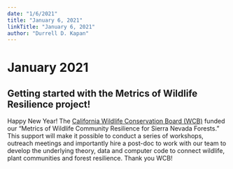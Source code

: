 ```yaml
---
date: "1/6/2021"
title: "January 6, 2021"
linkTitle: "January 6, 2021"
author: "Durrell D. Kapan"
---
```

# January 2021
<!-- add info here -->
## Getting started with the Metrics of Wildlife Resilience project!

Happy New Year! The [California Wildlife Conservation Board (WCB)](https://wcb.ca.gov/) funded our "Metrics of Wildlife Community Resilience for Sierra Nevada Forests." This support will make it possible to conduct a series of workshops, outreach meetings and importantly hire a post-doc to work with our team to develop the underlying theory, data and computer code to connect wildlife, plant communities and forest resilience. Thank you WCB!

